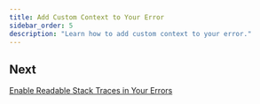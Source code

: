 ```yaml
---
title: Add Custom Context to Your Error
sidebar_order: 5
description: "Learn how to add custom context to your error."
---
```


## Next

[Enable Readable Stack Traces in Your Errors](/product/sentry-basics/integrate-frontend/add-context/)
